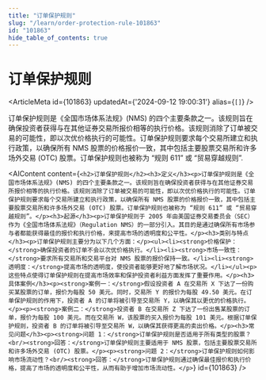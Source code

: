 ```yaml
---
title: "订单保护规则"
slug: "/learn/order-protection-rule-101863"
id: "101863"
hide_table_of_contents: true
---
```



# 订单保护规则

<ArticleMeta id={101863} updatedAt={'2024-09-12 19:00:31'} alias={`[]`} />
<div className='border-solid border-b border-t-0 my-4 border-[var(--ifm-color-gray-300)]' />

订单保护规则是《全国市场体系法规》(NMS) 的四个主要条款之一。该规则旨在确保投资者获得与在其他证券交易所报价相等的执行价格。该规则消除了订单被交易的可能性，即以次优价格执行的可能性。订单保护规则要求每个交易所建立和执行政策，以确保所有 NMS 股票的价格报价一致，其中包括主要股票交易所和许多场外交易 (OTC) 股票。订单保护规则也被称为 “规则 611” 或 “贸易穿越规则”.

<AIContent content={`<h2>订单保护规则</h2><h3>定义</h3><p>订单保护规则是《全国市场体系法规》(NMS) 的四个主要条款之一。该规则旨在确保投资者获得与在其他证券交易所报价相等的执行价格。该规则消除了订单被交易的可能性，即以次优价格执行的可能性。订单保护规则要求每个交易所建立和执行政策，以确保所有 NMS 股票的价格报价一致，其中包括主要股票交易所和许多场外交易 (OTC) 股票。订单保护规则也被称为 “规则 611” 或 “贸易穿越规则”。</p><h3>起源</h3><p>订单保护规则于 2005 年由美国证券交易委员会（SEC）作为《全国市场体系法规》（Regulation NMS）的一部分引入。其目的是通过确保所有市场参与者都能获得最佳的报价和执行价格，来提高市场的透明度和公平性。</p><h3>类别与特点</h3><p>订单保护规则主要分为以下几个方面：</p><ul><li><strong>价格保护：</strong>确保投资者的订单不会以次优价格执行。</li><li><strong>市场一致性：</strong>要求所有交易所和交易平台对 NMS 股票的报价保持一致。</li><li><strong>透明度：</strong>提高市场的透明度，使投资者能够更好地了解市场状况。</li></ul><p>这些特点使得订单保护规则在提高市场效率和保护投资者利益方面发挥了重要作用。</p><h3>具体案例</h3><p><strong>案例一：</strong>假设投资者 A 在交易所 X 下达了一份购买某股票的订单，报价为每股 50 美元。同时，交易所 Y 的报价为每股 49.50 美元。在订单保护规则的作用下，投资者 A 的订单将被引导至交易所 Y，以确保其以更优的价格执行。</p><p><strong>案例二：</strong>投资者 B 在交易所 Z 下达了一份出售某股票的订单，报价为每股 100 美元。而在交易所 W，该股票的买入报价为每股 101 美元。根据订单保护规则，投资者 B 的订单将被引导至交易所 W，以确保其获得更高的卖出价格。</p><h3>常见问题</h3><p><strong>问题 1：</strong>订单保护规则是否适用于所有类型的股票？<br/><strong>回答：</strong>订单保护规则主要适用于 NMS 股票，包括主要股票交易所和许多场外交易 (OTC) 股票。</p><p><strong>问题 2：</strong>订单保护规则如何影响市场流动性？<br/><strong>回答：</strong>订单保护规则通过确保最佳报价和执行价格，提高了市场的透明度和公平性，从而有助于增加市场流动性。</p>`} id={101863} />
